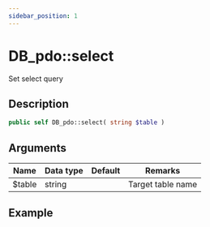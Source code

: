 ```yaml
---
sidebar_position: 1
---
```


# DB_pdo::select

Set select query

## Description

```php
public self DB_pdo::select( string $table )
```

## Arguments

| Name   | Data type | Default | Remarks           |
| ------ | --------- | ------- | ----------------- |
| $table | string    |         | Target table name |


## Example

```php title="Controller"
```
